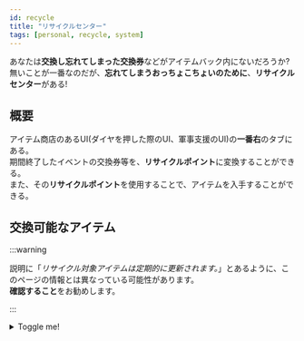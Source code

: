 ```yaml
---
id: recycle
title: "リサイクルセンター"
tags: [personal, recycle, system]
---
```

あなたは**交換し忘れてしまった交換券**などがアイテムバック内にないだろうか?  
無いことが一番なのだが、**忘れてしまうおっちょこちょいのために**、**リサイクルセンター**がある!
## 概要
アイテム商店のあるUI(ダイヤを押した際のUI、軍事支援のUI)の**一番右**のタブにある。  
期間終了したイベントの交換券等を、**リサイクルポイント**に変換することができる。  
また、その**リサイクルポイント**を使用することで、アイテムを入手することができる。

## 交換可能なアイテム
:::warning

説明に「*リサイクル対象アイテムは定期的に更新されます。*」とあるように、このページの情報とは異なっている可能性があります。<br /><b>確認すること</b>をお勧めします。

:::
<details>
  <summary>Toggle me!</summary>
  <div>
    <div>
         - 割引券(大感謝祭) **20**pt
 - 12月限定交換券 **4**pt
 - 1月限定交換兼 **4**pt
 - ベル(クリスマスイベント) **20**pt
 - 靴下(クリスマスイベント) **2**pt
 - 冬の城交換兼(クリスマスイベント) **30**pt
 - 1月ギガバンバン交換券 **10**pt
 - その他(順次追記)
  </div>
</details>


